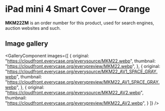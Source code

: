 
# iPad mini 4 Smart Cover — Orange

<Callout type='info' emoji='👉🏻'>**MKM22ZM** is an order number for this product, used for search engines, auction websites and such.</Callout>

## Image gallery

<GalleryComponent
    images={[
      {
        original: "https://cloudfront.everycase.org/everysource/MKM22.webp",
        thumbnail: "https://cloudfront.everycase.org/everypreview/MKM22.webp",
      },
      {
        original: "https://cloudfront.everycase.org/everysource/MKM22_AV1_SPACE_GRAY.webp",
        thumbnail: "https://cloudfront.everycase.org/everypreview/MKM22_AV1_SPACE_GRAY.webp",
      },
      {
        original: "https://cloudfront.everycase.org/everysource/MKM22_AV2.webp",
        thumbnail: "https://cloudfront.everycase.org/everypreview/MKM22_AV2.webp",
      }
    ]}
  />
